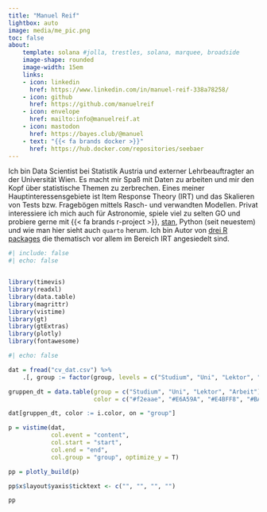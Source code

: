 ```yaml
---
title: "Manuel Reif"
lightbox: auto
image: media/me_pic.png
toc: false
about: 
    template: solana #jolla, trestles, solana, marquee, broadside
    image-shape: rounded
    image-width: 15em
    links:
    - icon: linkedin
      href: https://www.linkedin.com/in/manuel-reif-338a78258/
    - icon: github
      href: https://github.com/manuelreif
    - icon: envelope
      href: mailto:info@manuelreif.at
    - icon: mastodon
      href: https://bayes.club/@manuel
    - text: "{{< fa brands docker >}}"
      href: https://hub.docker.com/repositories/seebaer
---
```




Ich bin Data Scientist bei Statistik Austria und externer Lehrbeauftragter
an der Universität Wien. Es macht mir Spaß mit Daten zu arbeiten und 
mir den Kopf über statistische Themen zu zerbrechen. Eines meiner
Hauptinteressensgebiete ist Item Response Theory (IRT) und das Skalieren
von Tests bzw. Fragebögen mittels Rasch- und verwandten Modellen.
Privat interessiere ich mich auch für Astronomie, spiele viel zu selten GO
und probiere gerne mit {{< fa brands r-project >}}, [stan](https://mc-stan.org/), 
Python (seit neuestem) und wie man hier sieht 
auch `quarto` herum. Ich bin Autor von [drei R packages](pkgs.qmd) die 
thematisch vor allem im Bereich IRT angesiedelt sind.


```r
#| include: false
#| echo: false


library(timevis)
library(readxl)
library(data.table)
library(magrittr)
library(vistime)
library(gt)
library(gtExtras)
library(plotly)
library(fontawesome)
```


```r
#| echo: false

dat = fread("cv_dat.csv") %>%
    .[, group := factor(group, levels = c("Studium", "Uni", "Lektor", "Arbeit"))]

gruppen_dt = data.table(group = c("Studium", "Uni", "Lektor", "Arbeit"),
                        color = c("#f2eaae", "#E6A59A", "#E4BFF8", "#BAC1F4"))

dat[gruppen_dt, color := i.color, on = "group"]

p = vistime(dat,
            col.event = "content",
            col.start = "start",
            col.end = "end",
            col.group = "group", optimize_y = T)

pp = plotly_build(p)

pp$x$layout$yaxis$ticktext <- c("", "", "", "")

pp
```






